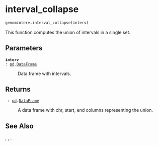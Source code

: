 # interval_collapse { #genominterv.interval_collapse }

```python
genominterv.interval_collapse(interv)
```

This function computes the union of intervals in a single set.

## Parameters {.doc-section .doc-section-parameters}

<code>[**interv**]{.parameter-name} [:]{.parameter-annotation-sep} [[pd](`pandas`).[DataFrame](`pandas.DataFrame`)]{.parameter-annotation}</code>

:   Data frame with intervals.

## Returns {.doc-section .doc-section-returns}

<code>[]{.parameter-name} [:]{.parameter-annotation-sep} [[pd](`pandas`).[DataFrame](`pandas.DataFrame`)]{.parameter-annotation}</code>

:   A data frame with chr, start, end columns representing the union.

## See Also {.doc-section .doc-section-see-also}

[](`genominterv.interval_diff`), [](`genominterv.interval_union`), [](`genominterv.interval_intersect`).